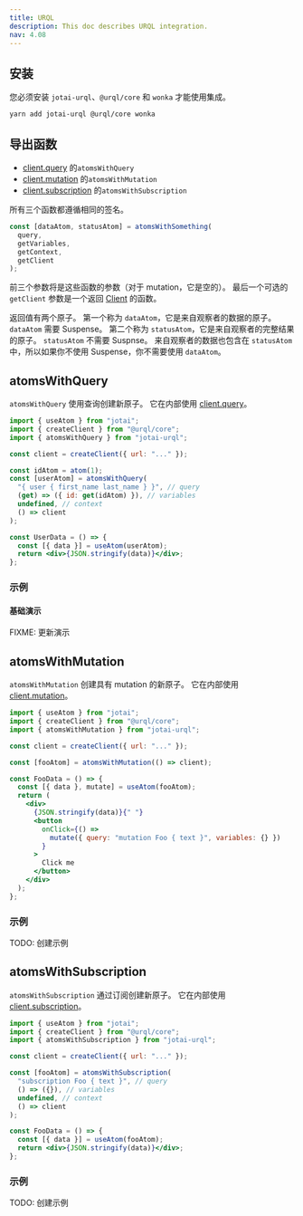 ```yaml
---
title: URQL
description: This doc describes URQL integration.
nav: 4.08
---
```


## 安装

您必须安装 `jotai-urql`、`@urql/core` 和 `wonka` 才能使用集成。

```
yarn add jotai-urql @urql/core wonka
```

## 导出函数

- [client.query](https://formidable.com/open-source/urql/docs/api/core/#clientquery) 的`atomsWithQuery`
- [client.mutation](https://formidable.com/open-source/urql/docs/api/core/#clientmutation) 的`atomsWithMutation`
- [client.subscription](https://formidable.com/open-source/urql/docs/api/core/#clientsubscription) 的`atomsWithSubscription`

所有三个函数都遵循相同的签名。

```ts
const [dataAtom, statusAtom] = atomsWithSomething(
  query,
  getVariables,
  getContext,
  getClient
);
```

前三个参数将是这些函数的参数（对于 mutation，它是空的）。
最后一个可选的 `getClient` 参数是一个返回 [Client](https://formidable.com/open-source/urql/docs/api/core/#client) 的函数。

返回值有两个原子。
第一个称为 `dataAtom`，它是来自观察者的数据的原子。 `dataAtom` 需要 Suspense。
第二个称为 `statusAtom`，它是来自观察者的完整结果的原子。 `statusAtom` 不需要 Suspnse。
来自观察者的数据也包含在 `statusAtom` 中，所以如果你不使用 Suspense，你不需要使用 `dataAtom`。

## atomsWithQuery

`atomsWithQuery` 使用查询创建新原子。 它在内部使用 [client.query](https://formidable.com/open-source/urql/docs/api/core/#clientquery)。

```jsx
import { useAtom } from "jotai";
import { createClient } from "@urql/core";
import { atomsWithQuery } from "jotai-urql";

const client = createClient({ url: "..." });

const idAtom = atom(1);
const [userAtom] = atomsWithQuery(
  "{ user { first_name last_name } }", // query
  (get) => ({ id: get(idAtom) }), // variables
  undefined, // context
  () => client
);

const UserData = () => {
  const [{ data }] = useAtom(userAtom);
  return <div>{JSON.stringify(data)}</div>;
};
```

### 示例

#### 基础演示

FIXME: 更新演示

<CodeSandbox id="zujf6" />

## atomsWithMutation

`atomsWithMutation` 创建具有 mutation 的新原子。 它在内部使用 [client.mutation](https://formidable.com/open-source/urql/docs/api/core/#clientmutation)。

```jsx
import { useAtom } from "jotai";
import { createClient } from "@urql/core";
import { atomsWithMutation } from "jotai-urql";

const client = createClient({ url: "..." });

const [fooAtom] = atomsWithMutation(() => client);

const FooData = () => {
  const [{ data }, mutate] = useAtom(fooAtom);
  return (
    <div>
      {JSON.stringify(data)}{" "}
      <button
        onClick={() =>
          mutate({ query: "mutation Foo { text }", variables: {} })
        }
      >
        Click me
      </button>
    </div>
  );
};
```

### 示例

TODO: 创建示例

## atomsWithSubscription

`atomsWithSubscription` 通过订阅创建新原子。 它在内部使用 [client.subscription](https://formidable.com/open-source/urql/docs/api/core/#clientsubscription)。

```jsx
import { useAtom } from "jotai";
import { createClient } from "@urql/core";
import { atomsWithSubscription } from "jotai-urql";

const client = createClient({ url: "..." });

const [fooAtom] = atomsWithSubscription(
  "subscription Foo { text }", // query
  () => ({}), // variables
  undefined, // context
  () => client
);

const FooData = () => {
  const [{ data }] = useAtom(fooAtom);
  return <div>{JSON.stringify(data)}</div>;
};
```

### 示例

TODO: 创建示例
